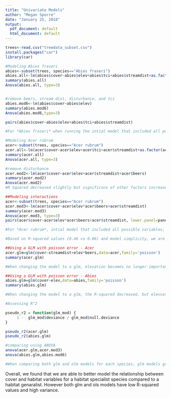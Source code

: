 ```yaml
---
title: "Univariate Models"
author: "Megan Sporre"
date: "January 25, 2018"
output:
  pdf_document: default
  html_document: default
---
```


```r
trees<-read.csv("treedata_subset.csv")
install.packages("car")
library(car)

```
```r
#Modeling Abies fraseri
abies<-subset(trees, species=="Abies fraseri")
abies.all<-lm(abies$cover~abies$elev+abies$tci+abies$streamdist+as.factor(abies$disturb)+abies$beers)
summary(abies.all)
Anova(abies.all, type=3)


#remove beers, stream dist, disturbance, and tci
abies.mod6<-lm(abies$cover~abies$elev)
summary(abies.mod6)
Anova(abies.mod6,type=3)

pairs(abies$cover~abies$elev+abies$tci+abies$streamdist)

#For *Abies fraseri* when running the intial model that included all possible variables, the results of summary function show that evelation and one category of disturbance are significant in modeling species cover. the output of the Anova function shows that only elevation is significant. When reducing the model to only significant terms (elevation), the p-value for elevation becomes more significant, but R-squared is reduced fom 0.5 to 0.46.

```
```r
#Modeling Acer rubrum
acer<-subset(trees, species=="Acer rubrum")
acer.all<-lm(acer$cover~acer$elev+acer$tci+acer$streamdist+as.factor(acer$disturb)+acer$beers)
summary(acer.all)
Anova(acer.all, type=3)

#remove disturbance
acer.mod2<-lm(acer$cover~acer$elev+acer$streamdist+acer$beers)
summary(acer.mod2)
Anova(acer.mod2)
#R Squared decreased slightly but significnce of other factors increased.

##Modeling interactions
acer<-subset(trees, species=="Acer rubrum")
acer.mod3<-lm(acer$cover~acer$elev*acer$beers+acer$streamdist)
summary(acer.mod3)
Anova(acer.mod3, type=3)
pairs(acer$cover~acer$elev*acer$beers+acer$streamdist, lower.panel=panel.smooth)

#For *Acer rubrum*, intial model that included all possible variables, the results of summary function  and Anova show that all categories except disturbance and tci are important when modeling species cover. When running the model with disturbance and tci removed all categories became increasingly significant and the R-squared decreased. When accounting for interactions between variables, elevation and beers, there was a significant interaction between these two variables and when modeling the interaction, the significance and R-squared of the model increased. 

#Based on R-squared values (0.46 vs 0.06) and model simplicity, we are able to better explain variance in *Abies fraseri* compared to *Acer rubrum*. This makes sense when thinking about a habitat specialist versus a habitat generalist, because a generalist can grow anywhere regardless of some variables and this woul be reflected in a low R-squared.
```
```r
##Using a GLM with poisson error - Acer
acer.glm=glm(cover~streamdist+elev*beers,data=acer,family='poisson')
summary(acer.glm)

#When changing the model to a glm, elevation becomes no longer important in the model, but a relationship between elevations and beers is still significant. The R-squared value also decreased slightly.
```
```r
##Using a GLM with poisson error - Abies
abies.glm=glm(cover~elev,data=abies,family='poisson')
summary(abies.glm)

#When changing the model to a glm, the R-squared decreased, but elevvation remained significant.
```
```r
#Assessing R^2

pseudo_r2 = function(glm_mod) {
     1 -  glm_mod$deviance / glm_mod$null.deviance
}

pseudo_r2(acer.glm)
pseudo_r2(abies.glm)
```
```r
#comparing using ANOVA
anova(acer.glm,acer.mod3)
anova(abies.glm,abies.mod6)

#When comparing both glm and olm models for each species, glm models greatly reduced the deviance seen in olm models.
```
Overall, we found that we are able to better model the relationship between cover and habitat variables for a habitat specialist species compared to a habitat genaralist. However both glm and ols models have low R-squared values and high variance. 
